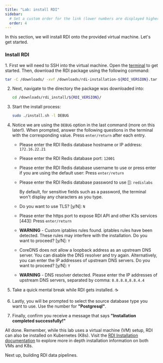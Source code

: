 ```yaml
---
title: "Lab: install RDI"
sidebar:
  # Set a custom order for the link (lower numbers are displayed higher up)
  order: 4 
---
```


In this section, we will install RDI onto the provided virtual machine. Let's get started.

### Install RDI

<Steps>
1. First we will need to SSH into the virtual machine. Open the <a href="http://localhost:7681/" target="_blank">terminal</a> to get started. Then, download the RDI package using the following command:
     
   ```bash
   tar -C /downloads/ -xvf /downloads/rdi-installation-${RDI_VERSION}.tar.gz
   ```

2. Next, navigate to the directory the package was downloaded into:

   ```bash
   cd /downloads/rdi_install/${RDI_VERSION}/
   ```

3. Start the install process:

   ```bash
   sudo ./install.sh -l DEBUG
   ```

4. Notice we are using the `DEBUG` option in the last command (more on this later!). When prompted, answer the following questions in the terminal with the corresponding value. Press `enter/return` after each entry.

    - Please enter the RDI Redis database hostname or IP address: `172.16.22.21`

    - Please enter the RDI Redis database port: `12001`

    - Please enter the RDI Redis database username to use or press enter if you are using the default user:  Press `enter/return`

    - Please enter the RDI Redis database password to use []: `redislabs`

      <Aside>
      By default, for sensitive fields such as a password, the terminal won't display any characters as you type.
      </Aside>

    - Do you want to use TLS? [y/N]: `N`

    - Please enter the https port to expose RDI API and other K3s services [443]:  Press `enter/return`

    - **WARNING** - Custom iptables rules found.
      iptables rules have been detected. These rules may interfere with the installation. Do you want to proceed? [y/N]: `Y`

    - CoreDNS does not allow a loopback address as an upstream DNS server. You can disable the DNS resolver and try again.
      Alternatively, you can enter the IP addresses of upstream DNS servers. Do you want to proceed? [y/N]: `Y`

    - **WARNING** - DNS resolver detected.
      Please enter the IP addresses of upstream DNS servers, separated by comma: `8.8.8.8,8.8.4.4`
    
5. Take a quick mental break while RDI gets installed. ☕
6. Lastly, you will be prompted to select the source database type you want to use. Use the number for **"Postgresql"**. 
7. Finally, confirm you receive a message that says **"Installation completed successfully!"**
</Steps>

All done. Remember, while this lab uses a virtual machine (VM) setup, RDI can also be installed on Kubernetes (K8s). Visit the <a href="https://redis.io/docs/latest/integrate/redis-data-integration/installation/" target="_blank">RDI Installation documentation</a> to explore more in depth installation information on both VMs and K8s.

Next up, building RDI data pipelines.

